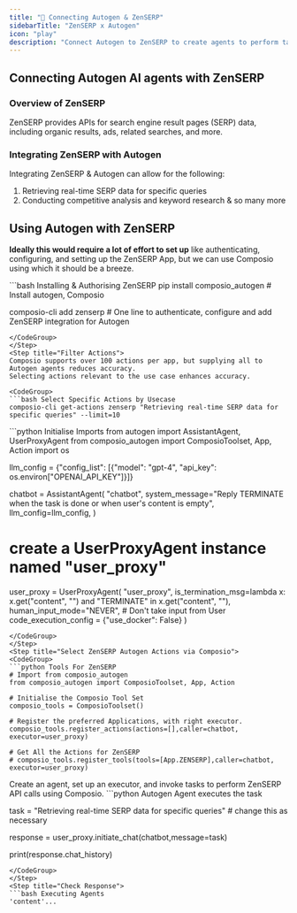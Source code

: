```yaml
---
title: "🚀 Connecting Autogen & ZenSERP"
sidebarTitle: "ZenSERP x Autogen"
icon: "play"
description: "Connect Autogen to ZenSERP to create agents to perform tasks using natural language"
---
```


## Connecting Autogen AI agents with ZenSERP

### Overview of ZenSERP

ZenSERP provides APIs for search engine result pages (SERP) data, including organic results, ads, related searches, and more.

### Integrating ZenSERP with Autogen

Integrating ZenSERP & Autogen can allow for the following:

1. Retrieving real-time SERP data for specific queries
2. Conducting competitive analysis and keyword research
& so many more

## Using Autogen with ZenSERP

<Steps>
<Step title="Setting Up the Environment">

**Ideally this would require a lot of effort to set up** like authenticating, configuring, and setting up the ZenSERP App, but we can use Composio using which it should be a breeze.

<CodeGroup>
```bash Installing & Authorising ZenSERP
pip install composio_autogen # Install autogen, Composio 

composio-cli add zenserp # One line to authenticate, configure and add ZenSERP integration for Autogen
```
</CodeGroup>
</Step>
<Step title="Filter Actions">
Composio supports over 100 actions per app, but supplying all to Autogen agents reduces accuracy.
Selecting actions relevant to the use case enhances accuracy.

<CodeGroup>
```bash Select Specific Actions by Usecase
composio-cli get-actions zenserp "Retrieving real-time SERP data for specific queries" --limit=10
```
</CodeGroup>

</Step>
<Step title="Import Base Packages">

<CodeGroup>
```python Initialise Imports
from autogen import AssistantAgent, UserProxyAgent
from composio_autogen import ComposioToolset, App, Action
import os

llm_config = {"config_list": [{"model": "gpt-4", "api_key": os.environ["OPENAI_API_KEY"]}]}

chatbot = AssistantAgent(
    "chatbot",
    system_message="Reply TERMINATE when the task is done or when user's content is empty",
    llm_config=llm_config,
)

# create a UserProxyAgent instance named "user_proxy"
user_proxy = UserProxyAgent(
    "user_proxy",
    is_termination_msg=lambda x: x.get("content", "") and "TERMINATE" in x.get("content", ""),
    human_input_mode="NEVER", # Don't take input from User
    code_execution_config = {"use_docker": False}
)
```
</CodeGroup>
</Step>
<Step title="Select ZenSERP Autogen Actions via Composio">
<CodeGroup>
```python Tools For ZenSERP
# Import from composio_autogen
from composio_autogen import ComposioToolset, App, Action

# Initialise the Composio Tool Set
composio_tools = ComposioToolset()

# Register the preferred Applications, with right executor. 
composio_tools.register_actions(actions=[],caller=chatbot, executor=user_proxy)

# Get All the Actions for ZenSERP
# composio_tools.register_tools(tools=[App.ZENSERP],caller=chatbot, executor=user_proxy) 
```
</CodeGroup>
</Step>
<Step title="Execute the Agent">
Create an agent, set up an executor, and invoke tasks to perform ZenSERP API calls using Composio. 
<CodeGroup>
```python Autogen Agent executes the task

task = "Retrieving real-time SERP data for specific queries" # change this as necessary

response = user_proxy.initiate_chat(chatbot,message=task)

print(response.chat_history)
```
</CodeGroup>
</Step>
<Step title="Check Response">
```bash Executing Agents
'content'...
```
</Step>
</Steps>
